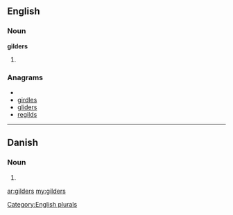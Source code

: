 ==English==

===Noun===
'''gilders'''

# {{plural of|[[gilder]]}}

===Anagrams===
* {{alphagram|degilrs}}
* [[girdles#English|girdles]]
* [[gliders#English|gliders]]
* [[regilds#English|regilds]]

[[Category:English plurals]]

----

==Danish==

===Noun===
{{infl|da|noun form|g=c}}

# {{form of|genitive plural indefinite|gilde|lang=Danish}}

[[ar:gilders]]
[[my:gilders]]